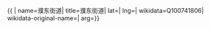 {{ {{{1|PRC admin/showdata}}}|
name=濮东街道|
title=濮东街道|
lat=|
lng=|
wikidata=Q100741806|
wikidata-original-name=|
arg={{{arg|}}}}}